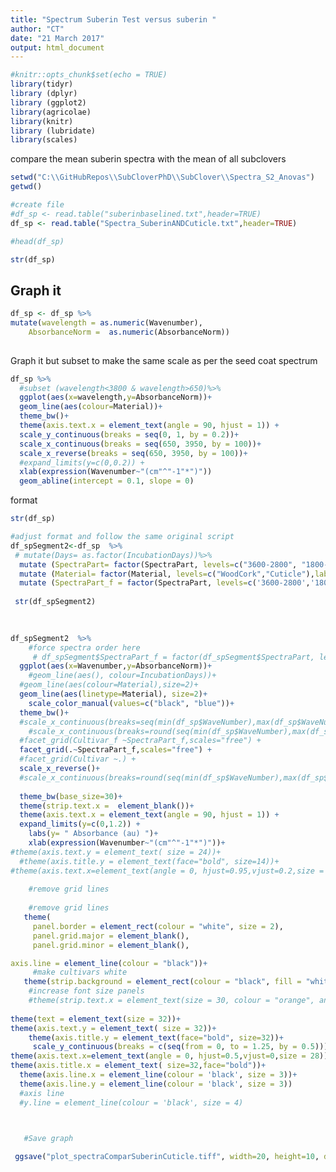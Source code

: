 ```yaml
---
title: "Spectrum Suberin Test versus suberin "
author: "CT"
date: "21 March 2017"
output: html_document
---
```


```r
#knitr::opts_chunk$set(echo = TRUE)
library(tidyr)
library (dplyr)
library (ggplot2)
library(agricolae)
library(knitr)
library (lubridate)
library(scales)

```

compare the mean suberin spectra with the mean of all subclovers 

```r
setwd("C:\\GitHubRepos\\SubCloverPhD\\SubClover\\Spectra_S2_Anovas")
getwd()

#create file
#df_sp <- read.table("suberinbaselined.txt",header=TRUE)
df_sp <- read.table("Spectra_SuberinANDCuticle.txt",header=TRUE)

#head(df_sp)

str(df_sp)
```

## Graph it 



```r
df_sp <- df_sp %>%
mutate(wavelength = as.numeric(Wavenumber),
    AbsorbanceNorm =  as.numeric(AbsorbanceNorm))
    
```

Graph it but subset to make the same scale as per the seed coat spectrum 
```r

df_sp %>%
  #subset (wavelength<3800 & wavelength>650)%>%
  ggplot(aes(x=wavelength,y=AbsorbanceNorm))+
  geom_line(aes(colour=Material))+
  theme_bw()+
  theme(axis.text.x = element_text(angle = 90, hjust = 1)) +
  scale_y_continuous(breaks = seq(0, 1, by = 0.2))+
  scale_x_continuous(breaks = seq(650, 3950, by = 100))+
  scale_x_reverse(breaks = seq(650, 3950, by = 100))+
  #expand_limits(y=c(0,0.2)) +
  xlab(expression(Wavenumber~"(cm"^"-1"*")"))
  geom_abline(intercept = 0.1, slope = 0)


```

format 


```r

str(df_sp)

#adjust format and follow the same original script 
df_spSegment2<-df_sp  %>%
 # mutate(Days= as.factor(IncubationDays))%>%
  mutate (SpectraPart= factor(SpectraPart, levels=c("3600-2800", "1800-850")))%>%
  mutate (Material= factor(Material, levels=c("WoodCork","Cuticle"),labels=c("Wood","Cuticle")))%>%
  mutate (SpectraPart_f = factor(SpectraPart, levels=c('3600-2800','1800-850')))
 
 str(df_spSegment2)
                       
  
```

```r

df_spSegment2  %>%   
    #force spectra order here                              
     # df_spSegment$SpectraPart_f = factor(df_spSegment$SpectraPart, levels=c('3700-2700','1800-850'))%>% 
  ggplot(aes(x=Wavenumber,y=AbsorbanceNorm))+
    #geom_line(aes(), colour=IncubationDays))+
  #geom_line(aes(colour=Material),size=2)+
  geom_line(aes(linetype=Material), size=2)+
    scale_color_manual(values=c("black", "blue"))+
  theme_bw()+
  #scale_x_continuous(breaks=seq(min(df_sp$WaveNumber),max(df_sp$WaveNumber),by =50))+
    #scale_x_continuous(breaks=round(seq(min(df_sp$WaveNumber),max(df_sp$WaveNumber),by =50)))+
  #facet_grid(Cultivar_f ~SpectraPart_f,scales="free") +
  facet_grid(.~SpectraPart_f,scales="free") +
  #facet_grid(Cultivar ~.) +
  scale_x_reverse()+
  #scale_x_continuous(breaks=round(seq(min(df_sp$WaveNumber),max(df_sp$WaveNumber),by =50)))+
  
  theme_bw(base_size=30)+
  theme(strip.text.x =  element_blank())+
  theme(axis.text.x = element_text(angle = 90, hjust = 1)) +
  expand_limits(y=c(0,1.2)) +
    labs(y= " Absorbance (au) ")+
    xlab(expression(Wavenumber~"(cm"^"-1"*")"))+
#theme(axis.text.y = element_text( size = 24))+
  #theme(axis.title.y = element_text(face="bold", size=14))+
#theme(axis.text.x=element_text(angle = 0, hjust=0.95,vjust=0.2,size = 28)) +
    
    #remove grid lines 
    
    #remove grid lines 
   theme(
     panel.border = element_rect(colour = "white", size = 2), 
     panel.grid.major = element_blank(),
     panel.grid.minor = element_blank(),

axis.line = element_line(colour = "black"))+
     #make cultivars white  
   theme(strip.background = element_rect(colour = "black", fill = "white",size=2))+
    #increase font size panels
    #theme(strip.text.x = element_text(size = 30, colour = "orange", angle = 90))+
    
theme(text = element_text(size = 32))+
theme(axis.text.y = element_text( size = 32))+
    theme(axis.title.y = element_text(face="bold", size=32))+
     scale_y_continuous(breaks = c(seq(from = 0, to = 1.25, by = 0.5)))+
theme(axis.text.x=element_text(angle = 0, hjust=0.5,vjust=0,size = 28))+
theme(axis.title.x = element_text( size=32,face="bold"))+
  theme(axis.line.x = element_line(colour = 'black', size = 3))+
  theme(axis.line.y = element_line(colour = 'black', size = 3))
  #axis line 
  #y.line = element_line(colour = 'black', size = 4)



   #Save graph 
 
 ggsave("plot_spectraComparSuberinCuticle.tiff", width=20, height=10, dpi=400)






```


#